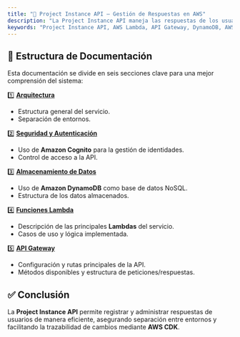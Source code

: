 ```yaml
---
title: "📌 Project Instance API – Gestión de Respuestas en AWS"
description: "La Project Instance API maneja las respuestas de los usuarios con una arquitectura serverless basada en AWS Lambda, API Gateway y DynamoDB, garantizando escalabilidad y seguridad."
keywords: "Project Instance API, AWS Lambda, API Gateway, DynamoDB, AWS CDK, serverless, autenticación Cognito, arquitectura sin servidores, API REST, infraestructura cloud, seguridad en APIs, desarrollo backend, escalabilidad"
---
```


## 📂 Estructura de Documentación

Esta documentación se divide en seis secciones clave para una mejor comprensión del sistema:

1️⃣ [**Arquitectura**](./project-instance-architecture.mdx)

- Estructura general del servicio.
- Separación de entornos.

2️⃣ [**Seguridad y Autenticación**](./project-instance-security.mdx)

- Uso de **Amazon Cognito** para la gestión de identidades.
- Control de acceso a la API.

3️⃣ [**Almacenamiento de Datos**](./project-instance-storage.mdx)

- Uso de **Amazon DynamoDB** como base de datos NoSQL.
- Estructura de los datos almacenados.

4️⃣ [**Funciones Lambda**](./project-instance-lambdas.mdx)

- Descripción de las principales **Lambdas** del servicio.
- Casos de uso y lógica implementada.

5️⃣ [**API Gateway**](./project-instance-api-gateway.mdx)

- Configuración y rutas principales de la API.
- Métodos disponibles y estructura de peticiones/respuestas.

## ✅ Conclusión

La **Project Instance API** permite registrar y administrar respuestas de usuarios de manera eficiente, asegurando separación entre entornos y facilitando la trazabilidad de cambios mediante **AWS CDK**.
